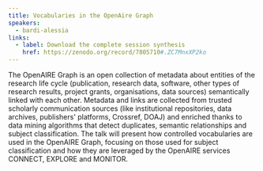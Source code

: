 ```yaml
---
title: Vocabularies in the OpenAire Graph
speakers:
  - bardi-alessia
links:
  - label: Download the complete session synthesis
    href: https://zenodo.org/record/7805710#.ZC7MnxXP2ko
---
```

The OpenAIRE Graph is an open collection of metadata about entities of the research life cycle (publication, research data, software, other types of research results, project grants, organisations, data sources) semantically linked with each other. Metadata and links are collected from trusted scholarly communication sources (like institutional repositories, data archives, publishers' platforms, Crossref, DOAJ) and enriched thanks to data mining algorithms that detect duplicates, semantic relationships and subject classification. The talk will present how controlled vocabularies are used in the OpenAIRE Graph, focusing on those used for subject classification and how they are leveraged by the OpenAIRE services CONNECT, EXPLORE and MONITOR.

